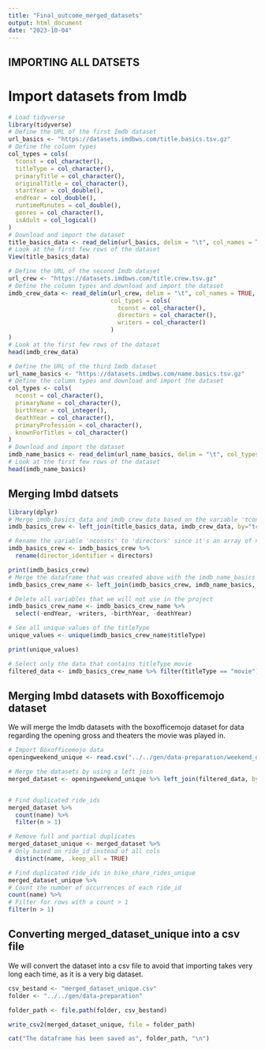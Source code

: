 ```yaml
---
title: "Final_outcome_merged_datasets"
output: html_document
date: "2023-10-04"
---
```

## IMPORTING ALL DATSETS
# Import datasets from Imdb 
```r
# Load tidyverse
library(tidyverse)
# Define the URL of the first Imdb dataset
url_basics <- "https://datasets.imdbws.com/title.basics.tsv.gz"
# Define the column types
col_types = cols(
  tconst = col_character(),
  titleType = col_character(),
  primaryTitle = col_character(),
  originalTitle = col_character(),
  startYear = col_double(),
  endYear = col_double(),
  runtimeMinutes = col_double(),
  genres = col_character(),
  isAdult = col_logical()
)
# Download and import the dataset
title_basics_data <- read_delim(url_basics, delim = "\t", col_names = TRUE, col_types = col_types)
# Look at the first few rows of the dataset
View(title_basics_data)

# Define the URL of the second Imdb dataset
url_crew <- "https://datasets.imdbws.com/title.crew.tsv.gz"
# Define the column types and download and import the dataset
imdb_crew_data <- read_delim(url_crew, delim = "\t", col_names = TRUE,
                             col_types = cols(
                               tconst = col_character(),
                               directors = col_character(),
                               writers = col_character()
                             )
)
# Look at the first few rows of the dataset
head(imdb_crew_data)

# Define the URL of the third Imdb dataset
url_name_basics <- "https://datasets.imdbws.com/name.basics.tsv.gz"
# Define the column types and download and import the dataset
col_types <- cols(
  nconst = col_character(),
  primaryName = col_character(),
  birthYear = col_integer(),
  deathYear = col_character(),
  primaryProfession = col_character(),
  knownForTitles = col_character()
)
# Download and import the dataset
imdb_name_basics <- read_delim(url_name_basics, delim = "\t", col_types = col_types)
# Look at the first few rows of the dataset
head(imdb_name_basics)
```
## Merging Imbd datsets

```R
library(dplyr)
# Merge imdb_basics_data and imdb_crew_data based on the variable 'tconst'
imdb_basics_crew <- left_join(title_basics_data, imdb_crew_data, by="tconst")

# Rename the variable 'nconsts' to 'directors' since it's an array of nconsts
imdb_basics_crew <- imdb_basics_crew %>%
  rename(director_identifier = directors)

print(imdb_basics_crew)
# Merge the dataframe that was created above with the imdb_name_basics data
imdb_basics_crew_name <- left_join(imdb_basics_crew, imdb_name_basics, by = c ("director_identifier" = "nconst"))

# Delete all variables that we will not use in the project
imdb_basics_crew_name <- imdb_basics_crew_name %>%
  select(-endYear, -writers, -birthYear, -deathYear)

# See all unique values of the titleType
unique_values <- unique(imdb_basics_crew_name$titleType)

print(unique_values)

# Select only the data that contains titleType movie
filtered_data <- imdb_basics_crew_name %>% filter(titleType == "movie")
```

## Merging Imbd datasets with Boxofficemojo dataset
We will merge the Imdb datasets with the boxofficemojo dataset for data regarding the opening gross and theaters the movie was played in. 
```r
# Import Boxofficemojo data
openingweekend_unique <- read.csv("../../gen/data-preparation/weekend_data.csv")

# Merge the datasets by using a left join 
merged_dataset <- openingweekend_unique %>% left_join(filtered_data, by = c("name" = "primaryTitle"))


# Find duplicated ride_ids
merged_dataset %>% 
  count(name) %>% 
  filter(n > 1)

# Remove full and partial duplicates
merged_dataset_unique <- merged_dataset %>%
# Only based on ride_id instead of all cols
  distinct(name, .keep_all = TRUE)

# Find duplicated ride_ids in bike_share_rides_unique
merged_dataset_unique %>%
# Count the number of occurrences of each ride_id
count(name) %>%
# Filter for rows with a count > 1
filter(n > 1)
```

## Converting merged_dataset_unique into a csv file
We will convert the dataset into a csv file to avoid that importing takes very long each time, as it is a very big dataset. 
```r
csv_bestand <- "merged_dataset_unique.csv"
folder <- "../../gen/data-preparation"

folder_path <- file.path(folder, csv_bestand)

write_csv2(merged_dataset_unique, file = folder_path)

cat("The dataframe has been saved as", folder_path, "\n")

```
